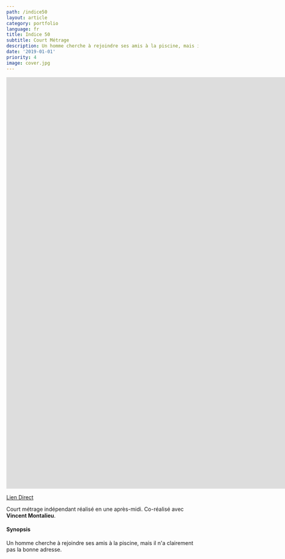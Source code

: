 ```yaml
---
path: /indice50
layout: article
category: portfolio
language: fr
title: Indice 50
subtitle: Court Métrage
description: Un homme cherche à rejoindre ses amis à la piscine, mais il n'a clairement pas la bonne adresse.
date: '2019-01-01'
priority: 4
image: cover.jpg
---
```


<iframe
  src="https://www.youtube.com/embed/5gkkIeeAuSU?rel=0"
  frameborder="0"
  allowfullscreen
  width="1920"
  height="1080"
></iframe>

[Lien Direct](https://www.youtube.com/watch?v=5gkkIeeAuSU)

Court métrage indépendant réalisé en une après-midi. Co-réalisé avec **Vincent Montalieu**.

#### Synopsis

Un homme cherche à rejoindre ses amis à la piscine, mais il n'a clairement pas la bonne adresse.
